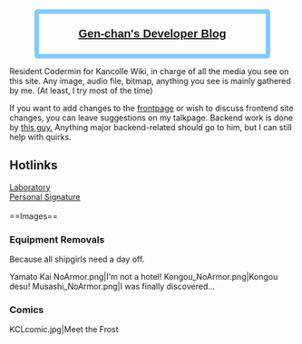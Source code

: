 <!--
<div style="position:fixed; top:300px; right:-130px;">[[File:149_3.png|link=]]</div>

<div style="position:fixed; top:230px; right:315px;">
<div style="position:fixed; top:330px; right:315px;">
<div style="color:navyblue;background:white;border:solid 1px black;width:175px;border-radius:10px;padding:5px; z-index:3">Hey, teitoku! Welcome to my Admiral's profile page!</div>
<div style="color:navyblue;background:white;border:solid 1px black;width:175px;border-radius:10px;padding:5px; z-index:3">Want a feature pushed? Leave it on his talk page!</div></div>
</div>
-->

<div style="z-index:3">{{Template:AdminPanel}}</div>
<div style="margin-left:auto;margin-right:auto;text-align:center;width:400px;font-weight:bold;font-size:20px;font-family:arial;border-radius:5px;border:8px solid #82caff;padding-top:4px;padding-bottom:4px;">[[User:Gensui_Hime/Developer_Blog|Gen-chan's Developer Blog]]</div>
Resident Codermin for Kancolle Wiki, in charge of all the media you see on this site. Any image, audio file, bitmap, anything you see is mainly gathered by me. (At least, I try most of the time)

If you want to add changes to the [http://www.kancollewiki.net frontpage] or wish to discuss frontend site changes, you can leave suggestions on my talkpage. Backend work is done by [[User:Patches|this guy.]] Anything major backend-related should go to him, but I can still help with quirks.

==Hotlinks==
[[User:Gensui_Hime/Laboratory|Laboratory]] <br />
[[Template:Signature-Gen|Personal Signature]]<br />
<br />
==Images==
===Equipment Removals===
Because all shipgirls need a day off.

{{clear}}

<gallery orientation="none" widths="100" captionalign="center">
Yamato Kai NoArmor.png|I'm not a hotel!
Kongou_NoArmor.png|Kongou desu!
Musashi_NoArmor.png|I was finally discovered...
</gallery>

===Comics===

<gallery orientation="none" widths="100">
KCLcomic.jpg|Meet the Frost
</gallery>
{{clear}}
